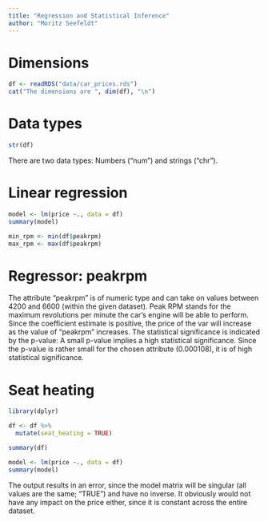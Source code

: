 ```yaml
---
title: "Regression and Statistical Inference"
author: "Moritz Seefeldt"
---
```


# Dimensions
```r
df <- readRDS("data/car_prices.rds")
cat("The dimensions are ", dim(df), "\n")
```

# Data types
```r
str(df)
```
There are two data types: Numbers ("num") and strings ("chr").

# Linear regression
```r
model <- lm(price ~., data = df)
summary(model)

min_rpm <- min(df$peakrpm)
max_rpm <- max(df$peakrpm)
```
# Regressor: peakrpm
The attribute "peakrpm" is of numeric type and can take on values between 4200 and 6600 (within the given dataset).
Peak RPM stands for the maximum revolutions per minute the car's engine will be able to perform.
Since the coefficient estimate is positive, the price of the var will increase as the value of "peakrpm" increases. 
The statistical significance is indicated by the p-value: A small p-value implies a high statistical significance. Since the p-value is rather small for the chosen attribute (0.000108), it is of high statistical significance.

# Seat heating
```r
library(dplyr)

df <- df %>%
  mutate(seat_heating = TRUE)

summary(df)

model <- lm(price ~., data = df)
summary(model)
```
The output results in an error, since the model matrix will be singular (all values are the same; "TRUE") and have no inverse. It obviously would not have any impact on the price either, since it is constant across the entire dataset.